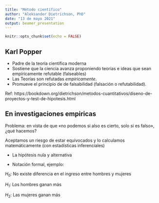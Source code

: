 ```yaml
---
title: "Método científico"
author: "Aleksander Dietrichson, PhD"
date: "13 de mayo 2021"
output: beamer_presentation
---
```


```r
knitr::opts_chunk$set(echo = FALSE)
```

## Karl Popper

- Padre de la teoría cientifica moderna
- Sostiene que la ciencia avanza proponiendo teorías e ideas que sean empíricamente refutable (falseables)
- Las Teorías son refutadas *empiricamente*.
- Promueve el principio de de falsabilidad (falsación o refutabilidad).

Ref: https://bookdown.org/dietrichson/metodos-cuantitativos/diseno-de-proyectos-y-test-de-hipotesis.html

## En investigaciones empiricas

Problema: en vista de que «no podemos si also es cierto, solo si es falso», ¿qué hacemos?

Aceptamos un riesgo de estar equivocados y lo calculamos matemáticamente (con estadísticas inferenciales)

- La hipótesis nula y alternativa

- Notación formal, ejemplo:

$H_0$: No existe diferencia en el ingreso entre hombres y mujeres

$H_1$: Los hombres ganan más

$H_2$: Las mujeres ganan más


